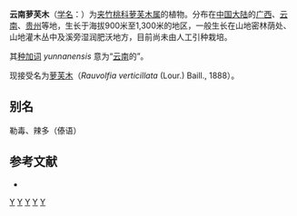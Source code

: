 {{Speciesbox
| genus = Rauvolfia
| species = yunnanensis
| authority = [[蒋英_(植物学家)|Tsiang]], 1962
}}

'''云南萝芙木'''（[[学名|学名]]：{{lang|la|''Rauvolfia yunnanensis''}}）为[[夹竹桃科|夹竹桃科]][[萝芙木属|萝芙木属]]的植物。分布在[[中国大陆|中国大陆]]的[[广西|广西]]、[[云南|云南]]、[[贵州|贵州]]等地，生长于海拔900米至1,300米的地区，一般生长在山地密林荫处、山地灌木丛中及溪旁湿润肥沃地方，目前尚未由人工引种栽培。

其[[种加词|种加词]] ''yunnanensis'' 意为“[[云南|云南]]的”。

现接受名为[[萝芙木|萝芙木]]（''Rauvolfia verticillata'' (Lour.) Baill., 1888）。

== 别名 ==
勒毒、辣多（傣语）

== 参考文献 ==
<div class="references-small">
* {{cite web| url =http://www.bioinfo.cn/db05/KmzwSpecies.php?action=view&id=30440| title =云南萝芙木| work =《中国高等植物数据库全库》| publisher =中国科学院微生物研究所| author =昆明植物研究所| accessdate =2009-02-26| deadurl =yes| archiveurl =https://web.archive.org/web/20160305051018/http://www.bioinfo.cn/db05/KmzwSpecies.php?action=view&id=30440| archivedate =2016-03-05}}
</div>
{{Taxonbar|from=Q10881036}}

[[Category:萝芙木属|Y]]
[[Category:云南植物|Y]]
[[Category:广西植物|Y]]
[[Category:贵州植物|Y]]
[[Category:1962年描述的植物|Y]]